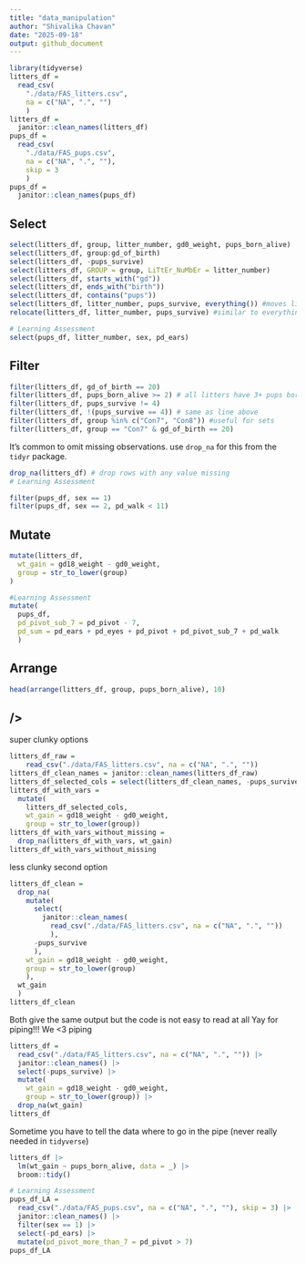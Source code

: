 ```yaml
---
title: "data_manipulation"
author: "Shivalika Chavan"
date: "2025-09-18"
output: github_document
---
```


```r
library(tidyverse)
litters_df = 
  read_csv(
    "./data/FAS_litters.csv", 
    na = c("NA", ".", "")
    )
litters_df = 
  janitor::clean_names(litters_df)
pups_df = 
  read_csv(
    "./data/FAS_pups.csv", 
    na = c("NA", ".", ""), 
    skip = 3
    )
pups_df = 
  janitor::clean_names(pups_df)
```

## Select 
```r
select(litters_df, group, litter_number, gd0_weight, pups_born_alive)
select(litters_df, group:gd_of_birth)
select(litters_df, -pups_survive)
select(litters_df, GROUP = group, LiTtEr_NuMbEr = litter_number)
select(litters_df, starts_with("gd"))
select(litters_df, ends_with("birth"))
select(litters_df, contains("pups"))
select(litters_df, litter_number, pups_survive, everything()) #moves litter_number and pups to front of selection
relocate(litters_df, litter_number, pups_survive) #similar to everything()

# Learning Assessment
select(pups_df, litter_number, sex, pd_ears)
```

## Filter 
```r
filter(litters_df, gd_of_birth == 20)
filter(litters_df, pups_born_alive >= 2) # all litters have 3+ pups born alive
filter(litters_df, pups_survive != 4)
filter(litters_df, !(pups_survive == 4)) # same as line above
filter(litters_df, group %in% c("Con7", "Con8")) #useful for sets
filter(litters_df, group == "Con7" & gd_of_birth == 20)
```
It's common to omit missing observations. use `drop_na` for this from the `tidyr` package. 
```r
drop_na(litters_df) # drop rows with any value missing
# Learning Assessment

filter(pups_df, sex == 1)
filter(pups_df, sex == 2, pd_walk < 11)
```

## Mutate
```r
mutate(litters_df,
  wt_gain = gd18_weight - gd0_weight,
  group = str_to_lower(group)
)

#Learning Assessment
mutate(
  pups_df, 
  pd_pivot_sub_7 = pd_pivot - 7,
  pd_sum = pd_ears + pd_eyes + pd_pivot + pd_pivot_sub_7 + pd_walk
  )
```

## Arrange
```r
head(arrange(litters_df, group, pups_born_alive), 10)
```

## />
super clunky options
```r
litters_df_raw = 
    read_csv("./data/FAS_litters.csv", na = c("NA", ".", ""))
litters_df_clean_names = janitor::clean_names(litters_df_raw)
litters_df_selected_cols = select(litters_df_clean_names, -pups_survive)
litters_df_with_vars = 
  mutate(
    litters_df_selected_cols, 
    wt_gain = gd18_weight - gd0_weight,
    group = str_to_lower(group))
litters_df_with_vars_without_missing = 
  drop_na(litters_df_with_vars, wt_gain)
litters_df_with_vars_without_missing
```

less clunky second option
```r
litters_df_clean = 
  drop_na(
    mutate(
      select(
        janitor::clean_names(
          read_csv("./data/FAS_litters.csv", na = c("NA", ".", ""))
          ), 
      -pups_survive
      ),
    wt_gain = gd18_weight - gd0_weight,
    group = str_to_lower(group)
    ),
  wt_gain
  )
litters_df_clean
```

Both give the same output but the code is not easy to read at all
Yay for piping!!! We <3 piping
```r
litters_df = 
  read_csv("./data/FAS_litters.csv", na = c("NA", ".", "")) |> 
  janitor::clean_names() |> 
  select(-pups_survive) |> 
  mutate(
    wt_gain = gd18_weight - gd0_weight,
    group = str_to_lower(group)) |> 
  drop_na(wt_gain)
litters_df
```

Sometime you have to tell the data where to go in the pipe (never really needed in `tidyverse`)
```r
litters_df |>
  lm(wt_gain ~ pups_born_alive, data = _) |>
  broom::tidy()

# Learning Assessment
pups_df_LA =
  read_csv("./data/FAS_pups.csv", na = c("NA", ".", ""), skip = 3) |> 
  janitor::clean_names() |> 
  filter(sex == 1) |> 
  select(-pd_ears) |> 
  mutate(pd_pivot_more_than_7 = pd_pivot > 7)
pups_df_LA 
```



